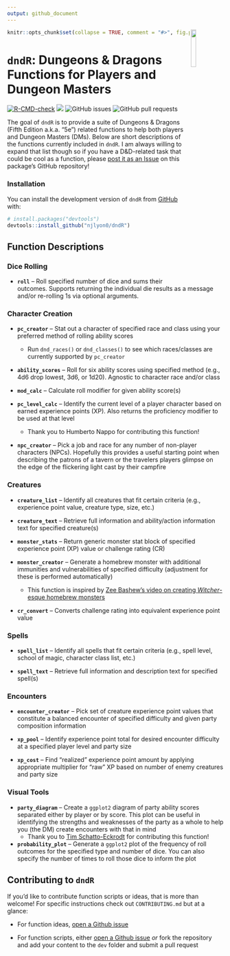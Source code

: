 ```yaml
---
output: github_document
---
```


<!-- README.md is generated from README.Rmd. Please edit that file -->

<img src="man/figures/dndR_hex.png" align = "right" width = "15%" />

```r
knitr::opts_chunk$set(collapse = TRUE, comment = "#>", fig.path = "man/figures/README-")
```

# `dndR`: Dungeons & Dragons Functions for Players and Dungeon Masters

<!-- badges: start -->
[![R-CMD-check](https://github.com/njlyon0/dndR/workflows/R-CMD-check/badge.svg)](https://github.com/njlyon0/dndR/actions)
[![](https://cranlogs.r-pkg.org/badges/dndR)](https://cran.r-project.org/package=dndR)
![GitHub issues](https://img.shields.io/github/issues-raw/njlyon0/dndR)
![GitHub pull requests](https://img.shields.io/github/issues-pr/njlyon0/dndR)
<!-- badges: end -->

The goal of `dndR` is to provide a suite of Dungeons & Dragons (Fifth Edition a.k.a. "5e") related functions to help both players and Dungeon Masters (DMs). Below are short descriptions of the functions currently included in `dndR`. I am always willing to expand that list though so if you have a D&D-related task that could be cool as a function, please [post it as an Issue](https://github.com/njlyon0/dndR/issues) on this package's GitHub repository!

### Installation

You can install the development version of `dndR` from [GitHub](https://github.com/) with:

``` r
# install.packages("devtools")
devtools::install_github("njlyon0/dndR")
```

## Function Descriptions

### Dice Rolling

- **`roll`** -- Roll specified number of dice and sums their outcomes. Supports returning the individual die results as a message and/or re-rolling 1s via optional arguments.

### Character Creation

- **`pc_creator`** -- Stat out a character of specified race and class using your preferred method of rolling ability scores
    - Run `dnd_races()` or `dnd_classes()` to see which races/classes are currently supported by `pc_creator`

- **`ability_scores`** -- Roll for six ability scores using specified method (e.g., 4d6 drop lowest, 3d6, or 1d20). Agnostic to character race and/or class

- **`mod_calc`** -- Calculate roll modifier for given ability score(s)

- **`pc_level_calc`** -- Identify the current level of a player character based on earned experience points (XP). Also returns the proficiency modifier to be used at that level
    - Thank you to Humberto Nappo for contributing this function!

- **`npc_creator`** -- Pick a job and race for any number of non-player characters (NPCs). Hopefully this provides a useful starting point when describing the patrons of a tavern or the travelers players glimpse on the edge of the flickering light cast by their campfire

### Creatures

- **`creature_list`** -- Identify all creatures that fit certain criteria (e.g., experience point value, creature type, size, etc.)

- **`creature_text`** -- Retrieve full information and ability/action information text for specified creature(s)

- **`monster_stats`** -- Return generic monster stat block of specified experience point (XP) value or challenge rating (CR)

- **`monster_creator`** -- Generate a homebrew monster with additional immunities and vulnerabilities of specified difficulty (adjustment for these is performed automatically)
    - This function is inspired by [Zee Bashew's video on creating *Witcher*-esque homebrew monsters](https://www.youtube.com/watch?v=GhjkPv4qo5w)

- **`cr_convert`** -- Converts challenge rating into equivalent experience point value

### Spells

- **`spell_list`** -- Identify all spells that fit certain criteria (e.g., spell level, school of magic, character class list, etc.)

- **`spell_text`** -- Retrieve full information and description text for specified spell(s)

### Encounters

- **`encounter_creator`** -- Pick set of creature experience point values that constitute a balanced encounter of specified difficulty and given party composition information

- **`xp_pool`** -- Identify experience point total for desired encounter difficulty at a specified player level and party size

- **`xp_cost`** -- Find "realized" experience point amount by applying appropriate multiplier for "raw" XP based on number of enemy creatures and party size

### Visual Tools

- **`party_diagram`** -- Create a `ggplot2` diagram of party ability scores separated either by player or by score. This plot can be useful in identifying the strengths and weaknesses of the party as a whole to help you (the DM) create encounters with that in mind
    - Thank you to [Tim Schatto-Eckrodt](https://kudusch.de/) for contributing this function!

- **`probability_plot`** -- Generate a `ggplot2` plot of the frequency of roll outcomes for the specified type and number of dice. You can also specify the number of times to roll those dice to inform the plot

## Contributing to `dndR`

If you'd like to contribute function scripts or ideas, that is more than welcome! For specific instructions check out `CONTRIBUTING.md` but at a glance:

 - For function ideas, [open a Github issue](https://github.com/njlyon0/dndR/issues)
 
 - For function scripts, either [open a Github issue](https://github.com/njlyon0/dndR/issues) *or* fork the repository and add your content to the `dev` folder and submit a pull request
